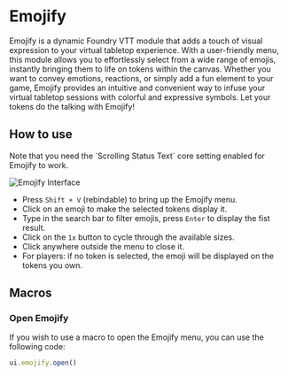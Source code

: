 
# Emojify

<ModuleInfo/>

Emojify is a dynamic Foundry VTT module that adds a touch of visual expression to your virtual tabletop experience. With a user-friendly menu, this module allows you to effortlessly select from a wide range of emojis, instantly bringing them to life on tokens within the canvas. Whether you want to convey emotions, reactions, or simply add a fun element to your game, Emojify provides an intuitive and convenient way to infuse your virtual tabletop sessions with colorful and expressive symbols. Let your tokens do the talking with Emojify!


## How to use

<Callout type='warning' emoji='⚠️'>
  Note that you need the `Scrolling Status Text` core setting enabled for Emojify to work.
</Callout>

<Image
  src='/images/emojify/emojify.png'
  alt='Emojify Interface'
  className={styles.wikiImage}
/>

- Press `Shift + V` (rebindable) to bring up the Emojify menu.
- Click on an emoji to make the selected tokens display it.
- Type in the search bar to filter emojis, press `Enter` to display the fist result.
- Click on the `1x` button to cycle through the available sizes.
- Click anywhere outside the menu to close it.
- For players: if no token is selected, the emoji will be displayed on the tokens you own.

## Macros

### Open Emojify

If you wish to use a macro to open the Emojify menu, you can use the following code:

```js
ui.emojify.open()
```